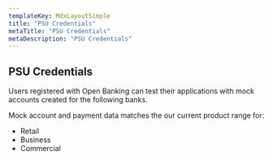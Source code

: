 ```yaml
---
templateKey: MdxLayoutSimple
title: "PSU Credentials"
metaTitle: "PSU Credentials"
metaDescription: "PSU Credentials"
---
```



## PSU Credentials

Users registered with Open Banking can test their applications with mock accounts created for the following banks.

Mock account and payment data matches the our current product range for:

*   Retail
*   Business
*   Commercial

<LloydsTestDataTable />